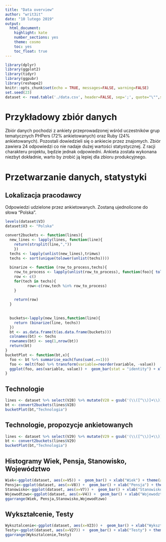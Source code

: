 ```yaml
---
title: "Data overview"
author: "writ3it"
date: "10 lutego 2019"
output: 
  html_document: 
    highlight: kate
    number_sections: yes
    theme: cosmo
    toc: yes
    toc_float: true
---
```


```r
library(dplyr)
library(ggplot2)
library(tidyr)
library(ggpubr)
library(reshape2)
knitr::opts_chunk$set(echo = TRUE, messages=FALSE, warning=FALSE)
set.seed(23)
dataset <- read.table('./data.csv', header=FALSE, sep=';', quote="\"",skip=1)
```
 
# Przykładowy zbiór danych

Zbiór danych pochodzi z ankiety przeprowadzonej wśród uczestników grup tematycznych PHPers (72% ankietowanych) oraz Ruby (24% ankietowanych). Pozostali dowiedzieli się o ankiecie przez znajomych. Zbiór zawiera 24 odpowiedzi co nie nadaje dużej wartości statystycznej. Z racji charakteru projektu, będzie jednak odpowiedni. Ankieta została wykonana niezbyt dokładnie, warto by zrobić ją lepiej dla zbioru produkcyjnego.

# Przetwarzanie danych, statystyki
## Lokalizacja pracodawcy
Odpowiedzi udzielone przez ankietowanych. Zostaną ujednolicone do słowa "Polska".
```r
levels(dataset$V3)
dataset$V3 <- "Polska"
```
``` r
convert2buckets <- function(lines){
  new_lines <- lapply(lines, function(line){ 
    return(strsplit(line,","))
    })
  techs <- lapply(unlist(new_lines),trimws)
  techs <- sort(unique(tolower(unlist(techs))))
  
  binarize <- function (row_to_process,techs){
    row_to_process <- lapply(unlist(row_to_process), function(foo){ tolower(trimws(foo))})
    row <- c()
    for(tech in techs){
          row<-c(row,tech %in% row_to_process)
    }
  
    return(row)
  }
  
  
  buckets<-lapply(new_lines,function(line){
    return (binarize(line, techs))
  })
  bt <- as.data.frame(t(as.data.frame(buckets)))
  colnames(bt) <- techs
  rownames(bt) <- seq(1,nrow(bt))
  return(bt)
}
bucketPlot <- function(bt,x){
  foo <- bt %>% summarise_each(funs(sum(.==1)))
  foo <- melt(foo) %>% transform(variable=reorder(variable, -value))
  ggplot(foo, aes(variable, value)) +  geom_bar(stat = "identity") + xlab(x) + theme(axis.text.x = element_text(angle = 90, hjust = 1))
}
```

## Technologie
``` r
lines <- dataset %>% select(V28) %>% mutate(V28 = gsub('(\\([^\\)]+\\))',"",V28, perl=TRUE)) %>% as.list
bt <- convert2buckets(lines$V28)
bucketPlot(bt,"Technologia")
```

## Technologie, propozycje ankietowanych
```r
lines <- dataset %>% select(V29) %>% mutate(V29 = gsub('(\\([^\\)]+\\))',"",V29, perl=TRUE)) %>% as.list
bt <- convert2buckets(lines$V29)
bucketPlot(bt,"Technologia")
```

## Histogramy Wiek, Pensja, Stanowisko, Województwo
```r
Wiek<-ggplot(dataset, aes(x=V5)) +  geom_bar() + xlab("Wiek") + theme(axis.text.x = element_text(angle = 90, hjust = 1))
Pensja<-ggplot(dataset, aes(x=V8)) +  geom_bar() + xlab("Pensja") + theme(axis.text.x = element_text(angle = 90, hjust = 1))
Stanowisko<-ggplot(dataset, aes(x=V7)) +  geom_bar() + xlab("Stanowisko") + theme(axis.text.x = element_text(angle = 90, hjust = 1))
Wojewodtzwo<-ggplot(dataset, aes(x=V4)) +  geom_bar() + xlab("Wojewodztwo") + theme(axis.text.x = element_text(angle = 90, hjust = 1))
ggarrange(Wiek, Pensja,Stanowisko,Wojewodtzwo)
```

## Wykształcenie, Testy
```r
Wyksztalcenie<-ggplot(dataset, aes(x=V23)) +  geom_bar() + xlab("Wyksztalcenie") + theme(axis.text.x = element_text(angle = 90, hjust = 1))
Testy<-ggplot(dataset, aes(x=V27)) +  geom_bar() + xlab("Testy") + theme(axis.text.x = element_text(angle = 90, hjust = 1))
ggarrange(Wyksztalcenie,Testy)
```
